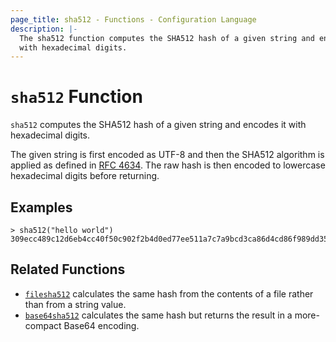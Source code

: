 ```yaml
---
page_title: sha512 - Functions - Configuration Language
description: |-
  The sha512 function computes the SHA512 hash of a given string and encodes it
  with hexadecimal digits.
---
```


# `sha512` Function

`sha512` computes the SHA512 hash of a given string and encodes it with
hexadecimal digits.

The given string is first encoded as UTF-8 and then the SHA512 algorithm is applied
as defined in [RFC 4634](https://tools.ietf.org/html/rfc4634). The raw hash is
then encoded to lowercase hexadecimal digits before returning.

## Examples

```
> sha512("hello world")
309ecc489c12d6eb4cc40f50c902f2b4d0ed77ee511a7c7a9bcd3ca86d4cd86f989dd35bc5ff499670da34255b45b0cfd830e81f605dcf7dc5542e93ae9cd76f
```

## Related Functions

* [`filesha512`](/mnptu/language/functions/filesha512) calculates the same hash from
  the contents of a file rather than from a string value.
* [`base64sha512`](/mnptu/language/functions/base64sha512) calculates the same hash but returns
  the result in a more-compact Base64 encoding.
